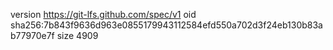 version https://git-lfs.github.com/spec/v1
oid sha256:7b843f9636d963e0855179943112584efd550a702d3f24eb130b83ab77970e7f
size 4909

